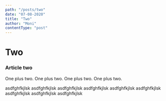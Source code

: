```yaml
---
path: "/posts/two"
date: "07-08-2020"
title: "Two"
author: "Moni"
contentType: "post"
---
```


# Two

### Article two

One plus two. One plus two. One plus two. One plus two.

asdfghfkjlsk asdfghfkjlsk asdfghfkjlsk 
asdfghfkjlsk asdfghfkjlsk asdfghfkjlsk 
asdfghfkjlsk asdfghfkjlsk asdfghfkjlsk 
